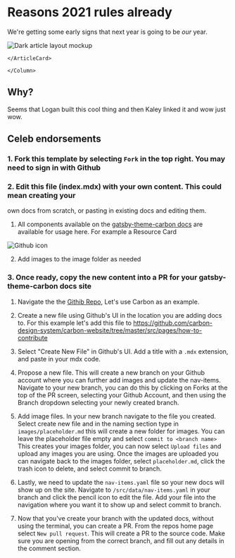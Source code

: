 # Reasons 2021 rules already

<PageDescription>

We're getting some early signs that next year is going to be <em>our</em> year.
</PageDescription>

<Row>
  <Column colMd={4} colLg={4} noGutterMdLeft>
    <ArticleCard
      subTitle="Hear from our CEO"
      title="I love it!"
      author="Arvind Krishna"
      date="Never said this"
      href="/">      

![Dark article layout mockup](/images/Untitled-4.png)

    </ArticleCard>

    </Column>
</Row>

## Why?
Seems that Logan built this cool thing and then Kaley linked it and wow just wow.

## Celeb endorsements

### 1. Fork this template by selecting `Fork` in the top right. You may need to sign in with Github

### 2. Edit this file (index.mdx) with your own content. This could mean creating your
own docs from scratch, or pasting in existing docs and editing them.

1. All components available on the [gatsby-theme-carbon docs](https://gatsby-theme-carbon.now.sh/getting-started/)
are available for usage here. For example a Resource Card

<ResourceCard subTitle="Only subtitle" actionIcon="download" aspectRatio="2:1" href="https://github.com/IBM/carbon-elements/blob/master/.github/CONTRIBUTING.md">

![Github icon](/images/github-icon.png)

</ResourceCard>

2. Add images to the image folder as needed

### 3. Once ready, copy the new content into a PR for your gatsby-theme-carbon docs site

1. Navigate the the [Githib Repo](https://github.com/carbon-design-system/carbon-website), Let's use Carbon as an example.

1. Create a new file using Github's UI in the location you are adding docs to.
For this example let's add this file to https://github.com/carbon-design-system/carbon-website/tree/master/src/pages/how-to-contribute

1. Select "Create New File" in Github's UI. Add a title with a `.mdx` extension, and paste in your mdx code.

1. Propose a new file. This will create a new branch on your Github account where you can further add images and update the nav-items.
Navigate to your new branch, you can do this by clicking on Forks at the top of the PR screen, selecting your Github Account, and then using the Branch dropdown selecting your newly created branch.

1. Add image files. In your new branch navigate to the file you created. 
Select create new file and in the naming section type in `images/placeholder.md` this will create a new folder for images.
You can leave the placeholder file empty and select `commit to <branch name>`
This creates your images folder, you can now select `Upload files` and upload any images you are using.
Once the images are uploaded you can navigate back to the images folder, select `placeholder.md`, click the trash icon to delete, and select commit to branch.

1. Lastly, we need to update the `nav-items.yaml` file so your new docs will show up on the site. Navigate to `/src/data/nav-items.yaml` in your branch
and click the pencil icon to edit the file. Add your file into the navigation where you want it to show up and select commit to branch.

1. Now that you've create your branch with the updated docs, without using the terminal, you can create a PR.
From the repos home page select `New pull request`. This will create a PR to the source code. Make sure you are opening
from the correct branch, and fill out any details in the comment section.
